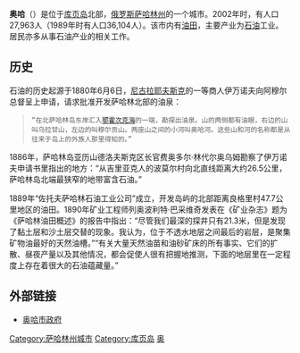 '''奥哈'''（{{lang-ru|'''Оха'''}}）是位于[[库页岛|库页岛]]北部，[[俄罗斯|俄罗斯]][[萨哈林州|萨哈林州]]的一个城市。2002年时，有人口27,963人（1989年时有人口36,104人）。该市内有[[油田|油田]]，主要产业为[[石油|石油]]工业。居民亦多从事石油产业的相关工作。
==历史==
石油的历史起源于1880年6月6日，[[尼古拉耶夫斯克|尼古拉耶夫斯克]]的一等商人伊万诺夫向阿穆尔总督呈上申请，请求批准开发萨哈林北部的油泉：
<blockquote>
 “在北萨哈林岛东岸汇入[[鄂霍次克海|鄂霍次克海]]的一端，勘探出油泉。山的两侧都有油眼，右边的山叫乌拉甘山，左边的叫穆尔贡山。两座山之间的小河叫奥哈河。这些山和河的名称都是从往来于岛上的外族人那里得知的。”
</blockquote>
1886年，萨哈林岛亚历山德洛夫斯克区长官费奥多尔·林代尔奥乌姆勘察了伊万诺夫申请书里指出的地方：“从吉里亚克人的波莫尔村向北直线距离大约26.5公里，萨哈林岛北端最狭窄的地带富含石油。”

1889年“佐托夫萨哈林石油工业公司”成立，开发岛屿的北部距离良格里村47.7公里地区的油田。1890年矿业工程师列奥波利特·巴采维奇发表在《矿业杂志》题为《萨哈林油田概述》的报告中指出：“尽管我们最深的探井只有21.3米，但是发现了黏土层和沙土层交替的现象。我认为，位于不透水地层之间最后的岩层，是聚集矿物油最好的天然油槽。”“有关大量天然油苗和油砂矿床的所有事实、它们的扩散、昼夜产量以及其他情况，都会促使人很有把握地推测，下面的地层里在一定程度上存在着很大的石油蕴藏量。” 


==外部链接==
*[http://www.okhacity.ru/ 奥哈市政府] {{Wayback|url=http://www.okhacity.ru/ |date=20210116122432 }}

{{Cities and towns in Sakhalin Oblast}} 

[[Category:萨哈林州城市|Category:萨哈林州城市]]
[[Category:库页岛|Category:库页岛]]
[[Category:外满洲城市|奥]]